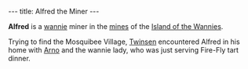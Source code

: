 ---
title: Alfred the Miner
---

{{twinsunica import}}{{Infobox Character
 |image=Alfred the Miner.jpg
 |race=wannie
 |gender=male
 |size=average
 |age=adult
 |magical=no
 |lba1=
 |lba2=yes
 |alignment=neutral
 |occupation=Miner
 |requires=
 |amount=
 |fam1=
 |fam2=
 |planet=
 |island=
 |building=
}}

'''Alfred''' is a [[wannie]] miner in the [[mines]] of the [[Island of the Wannies]].

Trying to find the Mosquibee Village, [[Twinsen]] encountered Alfred in his home with [[Arno]] and the wannie lady, who was just serving Fire-Fly tart dinner.

<!-- remove these category links when they're all automated by categorizers...
[[Category:Wannies]]
[[Category:Large characters]]
[[Category:Male characters]]
[[Category:Adult characters]]
[[Category:Wannies Island inhabitants]] -->